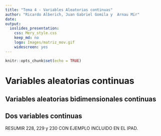 ```yaml
---
title: "Tema 4 - Variables Aleatorias continuas"
author: "Ricardo Alberich, Juan Gabriel Gomila y  Arnau Mir"
date: 
output: 
  ioslides_presentation: 
    css: Mery_style.css
    keep_md: no
    logo: Images/matriz_mov.gif
    widescreen: yes
---
```


```r
knitr::opts_chunk$set(echo = TRUE)
```



# Variables aleatorias continuas


## Variables aleatorias bidimensionales continuas

## Dos variables continuas

RESUMIR 228, 229 y 230 CON EJEMPLO INCLUIDO EN EL IPAD. 
